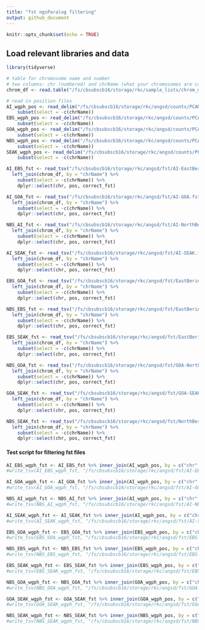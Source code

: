 ```yaml
---
title: "fst ngsParalog filtering"
output: github_document
---
```


```r
knitr::opts_chunk$set(echo = TRUE)
```

## Load relevant libraries and data
```r
library(tidyverse)
```


```r
# table for chromosome name and number
# two columns: chr (numbered) and chrName (what your chromosomes are called in your angsd output file)
chrom_df <- read.table("/fs/cbsubscb16/storage/rkc/sample_lists/chrom_meta_data.txt", header = TRUE, col.names = c("chrName","chrNewName")) %>% mutate(chr = seq(1,104,1)) %>% dplyr::select(-chrNewName)

# read in position files
AI_wgph_pos <- read_delim("/fs/cbsubscb16/storage/rkc/angsd/counts/PCAM-PPLA_AI_wgph.pos") %>% dplyr::rename(chrName = chr) %>% left_join(chrom_df, by = "chrName", ) %>%
    subset(select = -c(chrName))
EBS_wgph_pos <- read_delim("/fs/cbsubscb16/storage/rkc/angsd/counts/PCAM-PPLA_EBS_wgph.pos") %>% dplyr::rename(chrName = chr) %>% left_join(chrom_df, by = "chrName", ) %>%
    subset(select = -c(chrName))
GOA_wgph_pos <- read_delim("/fs/cbsubscb16/storage/rkc/angsd/counts/PCAM-PPLA_GOA_wgph.pos") %>% dplyr::rename(chrName = chr) %>% left_join(chrom_df, by = "chrName", ) %>%
    subset(select = -c(chrName))
NBS_wgph_pos <- read_delim("/fs/cbsubscb16/storage/rkc/angsd/counts/PCAM-PPLA_NBS_wgph.pos") %>% dplyr::rename(chrName = chr) %>% left_join(chrom_df, by = "chrName", ) %>%
    subset(select = -c(chrName))
SEAK_wgph_pos <- read_delim("/fs/cbsubscb16/storage/rkc/angsd/counts/PCAM-PPLA_SEAK_wgph.pos") %>% dplyr::rename(chrName = chr) %>% left_join(chrom_df, by = "chrName", ) %>%
    subset(select = -c(chrName))
```

```r
AI_EBS_fst <- read_tsv("/fs/cbsubscb16/storage/rkc/angsd/fst/AI-EastBering.fst.txt", col_names = c("region", "chrName", "pos", "Nsites","fst"), skip = 1) %>%  mutate(correct_fst = ifelse(fst < 0, 0, fst)) %>%  
  left_join(chrom_df, by = "chrName") %>%
    subset(select = -c(chrName)) %>%
    dplyr::select(chr, pos, correct_fst)

AI_GOA_fst <- read_tsv("/fs/cbsubscb16/storage/rkc/angsd/fst/AI-GOA.fst.txt", col_names = c("region", "chrName", "pos", "Nsites","fst"), skip = 1) %>%  mutate(correct_fst = ifelse(fst < 0, 0, fst)) %>%  
  left_join(chrom_df, by = "chrName") %>%
    subset(select = -c(chrName)) %>%
    dplyr::select(chr, pos, correct_fst)

NBS_AI_fst <- read_tsv("/fs/cbsubscb16/storage/rkc/angsd/fst/AI-NorthBering.fst.txt", col_names = c("region", "chrName", "pos", "Nsites","fst"), skip = 1) %>%  mutate(correct_fst = ifelse(fst < 0, 0, fst)) %>%  
  left_join(chrom_df, by = "chrName") %>%
    subset(select = -c(chrName)) %>%
    dplyr::select(chr, pos, correct_fst)

AI_SEAK_fst <- read_tsv("/fs/cbsubscb16/storage/rkc/angsd/fst/AI-SEAK.fst.txt", col_names = c("region", "chrName", "pos", "Nsites","fst"), skip = 1) %>%  mutate(correct_fst = ifelse(fst < 0, 0, fst)) %>%  
  left_join(chrom_df, by = "chrName") %>%
    subset(select = -c(chrName)) %>%
    dplyr::select(chr, pos, correct_fst)

EBS_GOA_fst <- read_tsv("/fs/cbsubscb16/storage/rkc/angsd/fst/EastBering-GOA.fst.txt", col_names = c("region", "chrName", "pos", "Nsites","fst"), skip = 1) %>%  mutate(correct_fst = ifelse(fst < 0, 0, fst)) %>%  
  left_join(chrom_df, by = "chrName") %>%
    subset(select = -c(chrName)) %>%
    dplyr::select(chr, pos, correct_fst)

NBS_EBS_fst <- read_tsv("/fs/cbsubscb16/storage/rkc/angsd/fst/EastBering-NorthBering.fst.txt", col_names = c("region", "chrName", "pos", "Nsites","fst"), skip = 1) %>%  mutate(correct_fst = ifelse(fst < 0, 0, fst)) %>%  
  left_join(chrom_df, by = "chrName") %>%
    subset(select = -c(chrName)) %>%
    dplyr::select(chr, pos, correct_fst)

EBS_SEAK_fst <- read_tsv("/fs/cbsubscb16/storage/rkc/angsd/fst/EastBering-SEAK.fst.txt", col_names = c("region", "chrName", "pos", "Nsites","fst"), skip = 1) %>%  mutate(correct_fst = ifelse(fst < 0, 0, fst)) %>%  
  left_join(chrom_df, by = "chrName") %>%
    subset(select = -c(chrName)) %>%
    dplyr::select(chr, pos, correct_fst)

NBS_GOA_fst <- read_tsv("/fs/cbsubscb16/storage/rkc/angsd/fst/GOA-NorthBering.fst.txt", col_names = c("region", "chrName", "pos", "Nsites","fst"), skip = 1) %>%  mutate(correct_fst = ifelse(fst < 0, 0, fst)) %>%  
  left_join(chrom_df, by = "chrName") %>%
    subset(select = -c(chrName)) %>%
    dplyr::select(chr, pos, correct_fst)

GOA_SEAK_fst <- read_tsv("/fs/cbsubscb16/storage/rkc/angsd/fst/GOA-SEAK.fst.txt", col_names = c("region", "chrName", "pos", "Nsites","fst"), skip = 1) %>%  mutate(correct_fst = ifelse(fst < 0, 0, fst)) %>%  
  left_join(chrom_df, by = "chrName") %>%
    subset(select = -c(chrName)) %>%
    dplyr::select(chr, pos, correct_fst)

NBS_SEAK_fst <- read_tsv("/fs/cbsubscb16/storage/rkc/angsd/fst/NorthBering-SEAK.fst.txt", col_names = c("region", "chrName", "pos", "Nsites","fst"), skip = 1) %>%  mutate(correct_fst = ifelse(fst < 0, 0, fst)) %>%  
  left_join(chrom_df, by = "chrName") %>%
    subset(select = -c(chrName)) %>%
    dplyr::select(chr, pos, correct_fst)
```

#### Test script for filtering fst files
```r
AI_EBS_wgph_fst <- AI_EBS_fst %>% inner_join(AI_wgph_pos, by = c("chr" = "chr", "pos" = "pos")) %>% inner_join(EBS_wgph_pos, by = c("chr" = "chr", "pos" = "pos")) %>% dplyr::select(c(-totDepth.x,-totDepth.y))
#write_tsv(AI_EBS_wgph_fst, "/fs/cbsubscb16/storage/rkc/angsd/fst/AI-EBS_wgph.fst.txt")

AI_GOA_wgph_fst <- AI_GOA_fst %>% inner_join(AI_wgph_pos, by = c("chr" = "chr", "pos" = "pos")) %>% inner_join(GOA_wgph_pos, by = c("chr" = "chr", "pos" = "pos")) %>% dplyr::select(c(-totDepth.x,-totDepth.y))
#write_tsv(AI_GOA_wgph_fst, "/fs/cbsubscb16/storage/rkc/angsd/fst/AI-GOA_wgph.fst.txt")

NBS_AI_wgph_fst <- NBS_AI_fst %>% inner_join(AI_wgph_pos, by = c("chr" = "chr", "pos" = "pos")) %>% inner_join(NBS_wgph_pos, by = c("chr" = "chr", "pos" = "pos")) %>% dplyr::select(c(-totDepth.x,-totDepth.y))
#write_tsv(NBS_AI_wgph_fst, "/fs/cbsubscb16/storage/rkc/angsd/fst/AI-NBS_wgph.fst.txt")

AI_SEAK_wgph_fst <- AI_SEAK_fst %>% inner_join(AI_wgph_pos, by = c("chr" = "chr", "pos" = "pos")) %>% inner_join(SEAK_wgph_pos, by = c("chr" = "chr", "pos" = "pos")) %>% dplyr::select(c(-totDepth.x,-totDepth.y))
#write_tsv(AI_SEAK_wgph_fst, "/fs/cbsubscb16/storage/rkc/angsd/fst/AI-SEAK_wgph.fst.txt")

EBS_GOA_wgph_fst <- EBS_GOA_fst %>% inner_join(EBS_wgph_pos, by = c("chr" = "chr", "pos" = "pos")) %>% inner_join(GOA_wgph_pos, by = c("chr" = "chr", "pos" = "pos")) %>% dplyr::select(c(-totDepth.x,-totDepth.y))
#write_tsv(EBS_GOA_wgph_fst, "/fs/cbsubscb16/storage/rkc/angsd/fst/EBS-GOA_wgph.fst.txt")

NBS_EBS_wgph_fst <- NBS_EBS_fst %>% inner_join(EBS_wgph_pos, by = c("chr" = "chr", "pos" = "pos")) %>% inner_join(NBS_wgph_pos, by = c("chr" = "chr", "pos" = "pos")) %>% dplyr::select(c(-totDepth.x,-totDepth.y))
#write_tsv(NBS_EBS_wgph_fst, "/fs/cbsubscb16/storage/rkc/angsd/fst/EBS-NBS_wgph.fst.txt")

EBS_SEAK_wgph_fst <- EBS_SEAK_fst %>% inner_join(EBS_wgph_pos, by = c("chr" = "chr", "pos" = "pos")) %>% inner_join(SEAK_wgph_pos, by = c("chr" = "chr", "pos" = "pos")) %>% dplyr::select(c(-totDepth.x,-totDepth.y))
#write_tsv(EBS_SEAK_wgph_fst, "/fs/cbsubscb16/storage/rkc/angsd/fst/EBS-SEAK_wgph.fst.txt")

NBS_GOA_wgph_fst <- NBS_GOA_fst %>% inner_join(GOA_wgph_pos, by = c("chr" = "chr", "pos" = "pos")) %>% inner_join(NBS_wgph_pos, by = c("chr" = "chr", "pos" = "pos")) %>% dplyr::select(c(-totDepth.x,-totDepth.y))
#write_tsv(NBS_GOA_wgph_fst, "/fs/cbsubscb16/storage/rkc/angsd/fst/GOA-NBS_wgph.fst.txt")

GOA_SEAK_wgph_fst <- GOA_SEAK_fst %>% inner_join(GOA_wgph_pos, by = c("chr" = "chr", "pos" = "pos")) %>% inner_join(SEAK_wgph_pos, by = c("chr" = "chr", "pos" = "pos")) %>% dplyr::select(c(-totDepth.x,-totDepth.y))
#write_tsv(GOA_SEAK_wgph_fst, "/fs/cbsubscb16/storage/rkc/angsd/fst/GOA-SEAK_wgph.fst.txt")

NBS_SEAK_wgph_fst <- NBS_SEAK_fst %>% inner_join(NBS_wgph_pos, by = c("chr" = "chr", "pos" = "pos")) %>% inner_join(SEAK_wgph_pos, by = c("chr" = "chr", "pos" = "pos")) %>% dplyr::select(c(-totDepth.x,-totDepth.y))
#write_tsv(NBS_SEAK_wgph_fst, "/fs/cbsubscb16/storage/rkc/angsd/fst/NBS-SEAK_wgph.fst.txt")
```

